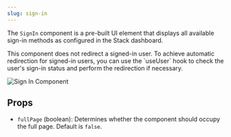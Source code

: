 ```yaml
---
slug: sign-in
---
```


The `SignIn` component is a pre-built UI element that displays all available sign-in methods as configured in the Stack dashboard.

<Note>
  This component does not redirect a signed-in user. To achieve automatic redirection for signed-in users, you can use the `useUser` hook to check the user's sign-in status and perform the redirection if necessary.
</Note>

![Sign In Component](../imgs/sign-in.png)

## Props
- `fullPage` (boolean): Determines whether the component should occupy the full page. Default is `false`.